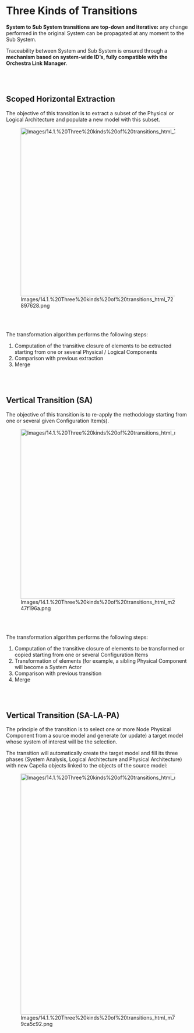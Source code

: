             
= Three Kinds of Transitions =
 
'''System to Sub System transitions are top-down and iterative:''' any change performed in the original System can be propagated at any moment to the Sub System.

 
Traceability between System and Sub System is ensured through a '''mechanism based on system-wide ID&rsquo;s, fully compatible with the Orchestra Link Manager'''.

 
<br>
<br>

 
== Scoped Horizontal Extraction ==
 
The objective of this transition is to extract a subset of the Physical or Logical Architecture and populate a new model with this subset.

 
[[Image:Images/14.1.%20Three%20kinds%20of%20transitions_html_72897628.png|687x461px]]

 
<br>
<br>

 
The transformation algorithm performs the following steps:

 
# Computation of the transitive closure of elements to be extracted 	starting from one or several Physical / Logical Components
# Comparison with previous extraction
# Merge
 
<br>
<br>

 
== Vertical Transition (SA) ==
 
The objective of this transition is to re-apply the methodology starting from one or several given Configuration Item(s).

 
[[Image:Images/14.1.%20Three%20kinds%20of%20transitions_html_m247f196a.png|701x465px]]

 
<br>
<br>

 
The transformation algorithm performs the following steps:

 
# Computation of the transitive closure of elements to be transformed 	or copied starting from one or several Configuration Items
# Transformation of elements (for example, a sibling Physical 	Component will become a System Actor
# Comparison with previous transition
# Merge
 
<br>
<br>

 
== Vertical Transition (SA-LA-PA) ==
 
The principle of the transition is to select one or more Node Physical Component from a source model and generate (or update) a target model whose system of interest will be the selection.

 
The transition will automatically create the target model and fill its three phases (System Analysis, Logical Architecture and Physical Architecture) with new Capella objects linked to the objects of the source model:

 
[[Image:Images/14.1.%20Three%20kinds%20of%20transitions_html_m79ca5c92.png|1144x659px]]

 
<br>
<br>

   